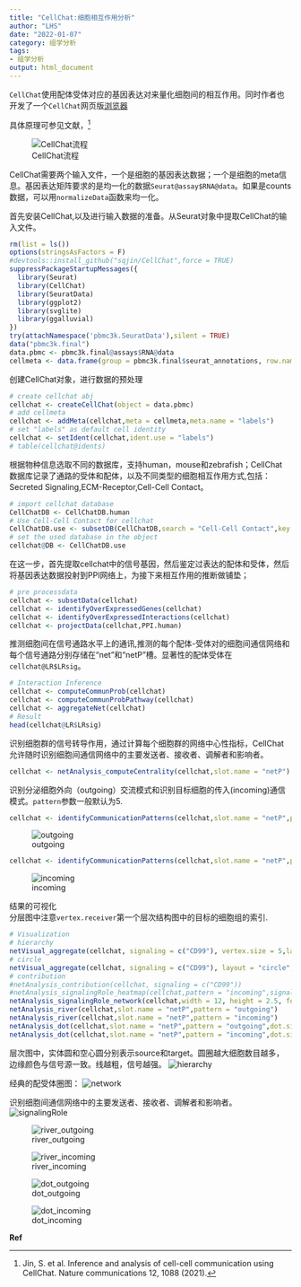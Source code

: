 ```yaml
---
title: "CellChat:细胞相互作用分析"
author: "LHS"
date: "2022-01-07"
category: 组学分析
tags: 
- 组学分析
output: html_document
---
```


`CellChat`使用配体受体对应的基因表达对来量化细胞间的相互作用。同时作者也开发了一个`CellChat`网页版[浏览器](http://www.cellchat.org/)

具体原理可参见文献，[^1]

![CellChat流程](https://github.com/Farewellznm/myblog/blob/main/content/posts/pic/4.png?raw=true)

CellChat需要两个输入文件，一个是细胞的基因表达数据；一个是细胞的meta信息。基因表达矩阵要求的是均一化的数据`Seurat@assay$RNA@data`。如果是counts数据，可以用`normalizeData`函数来均一化。

首先安装CellChat,以及进行输入数据的准备。从Seurat对象中提取CellChat的输入文件。
```R
rm(list = ls())
options(stringsAsFactors = F)
#devtools::install_github("sqjin/CellChat",force = TRUE)
suppressPackageStartupMessages({
  library(Seurat)
  library(CellChat)
  library(SeuratData)
  library(ggplot2)
  library(svglite)
  library(ggalluvial)
})
try(attachNamespace('pbmc3k.SeuratData'),silent = TRUE)
data("pbmc3k.final")
data.pbmc <- pbmc3k.final@assays$RNA@data
cellmeta <- data.frame(group = pbmc3k.final$seurat_annotations, row.names = names(pbmc3k.final$seurat_annotations)) 
```

创建CellChat对象，进行数据的预处理
```R
# create cellchat abj
cellchat <- createCellChat(object = data.pbmc)
# add cellmeta
cellchat <- addMeta(cellchat,meta = cellmeta,meta.name = "labels")
# set "labels" as default cell identity
cellchat <- setIdent(cellchat,ident.use = "labels")
# table(cellchat@idents)
```
根据物种信息选取不同的数据库，支持human，mouse和zebrafish；CellChat 数据库记录了通路的受体和配体，以及不同类型的细胞相互作用方式,包括：Secreted Signaling,ECM-Receptor,Cell-Cell Contact。
```R
# import cellchat database
CellChatDB <- CellChatDB.human
# Use Cell-Cell Contact for cellchat
CellChatDB.use <- subsetDB(CellChatDB,search = "Cell-Cell Contact",key = "annotation")
# set the used database in the object
cellchat@DB <- CellChatDB.use
```
在这一步，首先提取cellchat中的信号基因，然后鉴定过表达的配体和受体，然后将基因表达数据投射到PPI网络上，为接下来相互作用的推断做铺垫；
```R
# pre processdata
cellchat <- subsetData(cellchat)
cellchat <- identifyOverExpressedGenes(cellchat)
cellchat <- identifyOverExpressedInteractions(cellchat)
cellchat <- projectData(cellchat,PPI.human)
```
推测细胞间在信号通路水平上的通讯,推测的每个配体-受体对的细胞间通信网络和每个信号通路分别存储在“net”和“netP”槽。显著性的配体受体在`cellchat@LR$LRsig`。
```R
# Interaction Inference
cellchat <- computeCommunProb(cellchat) 
cellchat <- computeCommunProbPathway(cellchat)
cellchat <- aggregateNet(cellchat)
# Result
head(cellchat@LR$LRsig)
```

识别细胞群的信号转导作用，通过计算每个细胞群的网络中心性指标，CellChat允许随时识别细胞间通信网络中的主要发送者、接收者、调解者和影响者。
```R
cellchat <- netAnalysis_computeCentrality(cellchat,slot.name = "netP")
```
识别分泌细胞外向（outgoing）交流模式和识别目标细胞的传入(incoming)通信模式。`pattern`参数一般默认为5.
```R
cellchat <- identifyCommunicationPatterns(cellchat,slot.name = "netP",pattern = "outgoing",k = 5)
```
![outgoing](https://github.com/Farewellznm/myblog/blob/main/content/posts/pic/CellChat/outgoing.png?raw=true)
```R
cellchat <- identifyCommunicationPatterns(cellchat,slot.name = "netP",pattern = "incoming",k = 5)
```
![incoming](https://github.com/Farewellznm/myblog/blob/main/content/posts/pic/CellChat/incoming.png?raw=true)

结果的可视化  
分层图中注意`vertex.receiver`第一个层次结构图中的目标的细胞组的索引.
```R
# Visualization
# hierarchy
netVisual_aggregate(cellchat, signaling = c("CD99"), vertex.size = 5,layout = "hierarchy",vertex.receiver = seq(1,4),pt.title=20,vertex.label.cex = 0.4) 
# circle
netVisual_aggregate(cellchat, signaling = c("CD99"), layout = "circle", vertex.size = 5)
# contribution
#netAnalysis_contribution(cellchat, signaling = c("CD99"))
#netAnalysis_signalingRole_heatmap(cellchat,pattern = "incoming",signaling = "CD99")
netAnalysis_signalingRole_network(cellchat,width = 12, height = 2.5, font.size = 10,signaling = "CD99")
netAnalysis_river(cellchat,slot.name = "netP",pattern = "outgoing")
netAnalysis_river(cellchat,slot.name = "netP",pattern = "incoming")
netAnalysis_dot(cellchat,slot.name = "netP",pattern = "outgoing",dot.size = 5)
netAnalysis_dot(cellchat,slot.name = "netP",pattern = "incoming",dot.size = 5)

```

层次图中，实体圆和空心圆分别表示source和target。圆圈越大细胞数目越多，边缘颜色与信号源一致。线越粗，信号越强。
![hierarchy](https://github.com/Farewellznm/myblog/blob/main/content/posts/pic/CellChat/hierarchy.png?raw=true)

经典的配受体圈图：
![network](https://github.com/Farewellznm/myblog/blob/main/content/posts/pic/CellChat/network.png?raw=true)

识别细胞间通信网络中的主要发送者、接收者、调解者和影响者。
![signalingRole](https://github.com/Farewellznm/myblog/blob/main/content/posts/pic/CellChat/signalingRole.png?raw=true)

![river_outgoing](https://github.com/Farewellznm/myblog/blob/main/content/posts/pic/CellChat/river_outgoing.png?raw=true)

![river_incoming](https://github.com/Farewellznm/myblog/blob/main/content/posts/pic/CellChat/river_incoming.png?raw=true)

![dot_outgoing](https://github.com/Farewellznm/myblog/blob/main/content/posts/pic/CellChat/dot_outgoing.png?raw=true)

![dot_incoming](https://github.com/Farewellznm/myblog/blob/main/content/posts/pic/CellChat/dot_incoming.png?raw=true)


**Ref**

[^1]: Jin, S. et al. Inference and analysis of cell-cell communication using CellChat. Nature communications 12, 1088 (2021).
